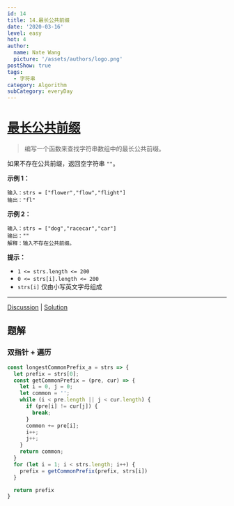 ```yaml
---
id: 14
title: 14.最长公共前缀
date: '2020-03-16'
level: easy
hot: 4
author:
  name: Nate Wang
  picture: '/assets/authors/logo.png'
postShow: true
tags:
  - 字符串
category: Algorithm
subCategory: everyDay
---
```



# [最长公共前缀](https://leetcode-cn.com/problems/longest-common-prefix/description/)



> 编写一个函数来查找字符串数组中的最长公共前缀。

如果不存在公共前缀，返回空字符串 `""`。

**示例 1：**

```
输入：strs = ["flower","flow","flight"]
输出："fl"
```

**示例 2：**

```
输入：strs = ["dog","racecar","car"]
输出：""
解释：输入不存在公共前缀。
```

**提示：**

- `1 <= strs.length <= 200`
- `0 <= strs[i].length <= 200`
- `strs[i]` 仅由小写英文字母组成

------

[Discussion](https://leetcode-cn.com/problems/longest-common-prefix/comments/) | [Solution](https://leetcode-cn.com/problems/longest-common-prefix/solution/)

## 题解



### 双指针 + 遍历



```js
const longestCommonPrefix_a = strs => {
  let prefix = strs[0];
  const getCommonPrefix = (pre, cur) => {
    let i = 0, j = 0;
    let common = '';
    while (i < pre.length || j < cur.length) {
      if (pre[i] != cur[j]) {
        break;
      }
      common += pre[i];
      i++;
      j++;
    }
    return common;
  }
  for (let i = 1; i < strs.length; i++) {
    prefix = getCommonPrefix(prefix, strs[i])
  }

  return prefix
}
```



